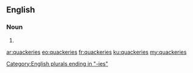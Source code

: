 ==English==

===Noun===
{{head|en|plural}}

# {{plural of|quackery|lang=en}}

[[Category:English plurals ending in "-ies"]]

[[ar:quackeries]]
[[eo:quackeries]]
[[fr:quackeries]]
[[ku:quackeries]]
[[my:quackeries]]